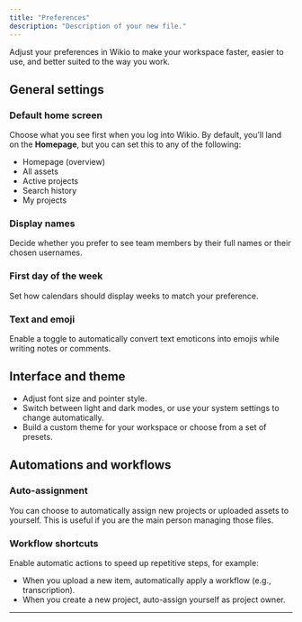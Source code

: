 ```yaml
---
title: "Preferences"
description: "Description of your new file."
---
```


Adjust your preferences in Wikio to make your workspace faster, easier to use, and better suited to the way you work.

## General settings

### Default home screen

Choose what you see first when you log into Wikio. By default, you’ll land on the **Homepage**, but you can set this to any of the following:

- Homepage (overview)
- All assets
- Active projects
- Search history
- My projects

### Display names

Decide whether you prefer to see team members by their full names or their chosen usernames.

### First day of the week

Set how calendars should display weeks to match your preference.

### Text and emoji

Enable a toggle to automatically convert text emoticons into emojis while writing notes or comments.

## Interface and theme

- Adjust font size and pointer style.
- Switch between light and dark modes, or use your system settings to change automatically.
- Build a custom theme for your workspace or choose from a set of presets.

## Automations and workflows

### Auto-assignment

You can choose to automatically assign new projects or uploaded assets to yourself. This is useful if you are the main person managing those files.

### Workflow shortcuts

Enable automatic actions to speed up repetitive steps, for example:

- When you upload a new item, automatically apply a workflow (e.g., transcription).
- When you create a new project, auto-assign yourself as project owner.

---